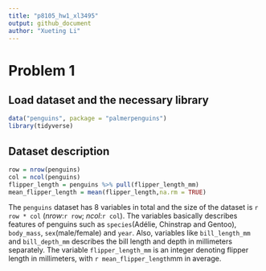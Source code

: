 ```yaml
---
title: "p8105_hw1_xl3495"
output: github_document
author: "Xueting Li"
---
```


# Problem 1
## Load dataset and the necessary library
```r
data("penguins", package = "palmerpenguins")
library(tidyverse)
```


## Dataset description

```r
row = nrow(penguins)
col = ncol(penguins)
flipper_length = penguins %>% pull(flipper_length_mm)
mean_flipper_length = mean(flipper_length,na.rm = TRUE)
```

The `penguins` dataset has 8 variables in total and the size of the dataset is `r row * col` (_nrow_:`r row`; _ncol_:`r col`). The variables basically describes features of penguins such as `species`(Adélie, Chinstrap and Gentoo), `body_mass`, `sex`(male/female) and `year`. Also, variables like `bill_length_mm` and `bill_depth_mm` describes the bill length and depth in millimeters separately. The variable `flipper_length_mm` is an integer denoting flipper length in millimeters, with `r mean_flipper_length`mm in average.

